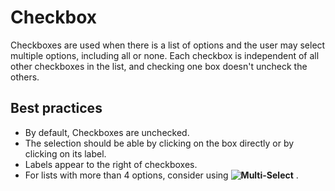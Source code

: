 # Checkbox

Checkboxes are used when there is a list of options and the user may select multiple options, including all or none. Each checkbox is independent of all other checkboxes in the list, and checking one box doesn't uncheck the others.

## Best practices

- By default, Checkboxes are unchecked.
- The selection should be able by clicking on the box directly or by clicking on its label.
- Labels appear to the right of checkboxes. 
- For lists with more than 4 options, consider using **![Multi-Select](/components/multiselect.mdx)** . 
